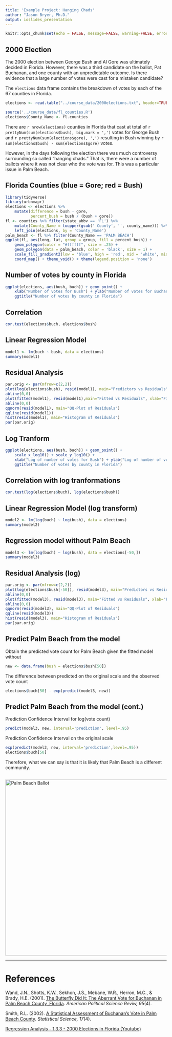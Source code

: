 ```yaml
---
title: 'Example Project: Hanging Chads'
author: "Jason Bryer, Ph.D."
output: ioslides_presentation
---
```


```r
knitr::opts_chunk$set(echo = FALSE, message=FALSE, warning=FALSE, error =FALSE)
```

## 2000 Election 

The 2000 election between George Bush and Al Gore was ultimately decided in Florida. However, there was a third candidate on the ballot, Pat Buchanan, and one county with an unpredictable outcome. Is there evidence that a large number of votes were cast for a mistaken candidate?

The `elections` data frame contains the breakdown of votes by each of the 67 counties in Florida.

```r
elections <- read.table("../course_data/2000elections.txt", header=TRUE)
```

```r
source('../course_data/fl_counties.R')
elections$County_Name <- fl.counties
```

There are `r nrow(elections)` counties in Florida that cast at total of `r prettyNum(sum(elections$bush), big.mark = ',')` votes for George Bush and `r prettyNum(sum(elections$gore), ',')` resulting in Bush winning by `r sum(elections$bush) - sum(elections$gore)` votes.

However, in the days following the election there was much controversy surrounding so called "hanging chads." That is, there were a number of ballots where it was not clear who the vote was for. This was a particular issue in Palm Beach. 

## Florida Counties (blue = Gore; red = Bush)

```r
library(tidyverse)
library(urbnmapr)
elections <- elections %>% 
	mutate(difference = bush - gore,
		   percent_bush = bush / (bush + gore))
fl <- counties %>% filter(state_abbv == 'FL') %>%
	mutate(County_Name = toupper(gsub(' County', '', county_name))) %>%
	left_join(elections, by = 'County_Name')
palm_beach <- fl %>% filter(County_Name == 'PALM BEACH')
ggplot(fl, aes(long, lat, group = group, fill = percent_bush)) + 
	geom_polygon(color = "#ffffff", size = .25) +
	geom_polygon(data = palm_beach, color = 'black', size = 1) +
	scale_fill_gradient2(low = 'blue', high = 'red', mid = 'white', midpoint = 0.5) +
	coord_map() + theme_void() + theme(legend.position = 'none')
```

## Number of votes by county in Florida 

```r
ggplot(elections, aes(bush, buch)) + geom_point() +
	xlab("Number of votes for Bush") + ylab("Number of votes for Buchanan") +
	ggtitle("Number of votes by county in Florida")
```

## Correlation

```r
cor.test(elections$buch, elections$bush)
```

## Linear Regression Model

```r
model1 <- lm(buch ~ bush, data = elections)
summary(model1)
```


## Residual Analysis 

```r
par.orig <- par(mfrow=c(2,2))
plot(log(elections$bush), resid(model1), main="Predictors vs Residuals")
abline(0,0)
plot(fitted(model1), resid(model1),main="Fitted vs Residuals", xlab="Fitted Values")
abline(0,0)
qqnorm(resid(model1), main="QQ-Plot of Residuals")
qqline(resid(model1))
hist(resid(model1), main="Histogram of Residuals")
par(par.orig)
```

## Log Tranform 

```r
ggplot(elections, aes(bush, buch)) + geom_point() +
	scale_x_log10() + scale_y_log10() +
	xlab("Log of number of votes for Bush") + ylab("Log of number of votes for Buchanan") +
	ggtitle("Number of votes by county in Florida")
```

## Correlation with log tranformations

```r
cor.test(log(elections$buch), log(elections$bush))
```

## Linear Regression Model (log transform)

```r
model2 <- lm(log(buch) ~ log(bush), data = elections)
summary(model2)
```

## Regression model without Palm Beach

```r
model3 <- lm(log(buch) ~ log(bush), data = elections[-50,])
summary(model3)
```

## Residual Analysis (log) 

```r
par.orig <- par(mfrow=c(2,2))
plot(log(elections$bush[-50]), resid(model3), main="Predictors vs Residuals")
abline(0,0)
plot(fitted(model3), resid(model3), main="Fitted vs Residuals", xlab="Fitted Values")
abline(0,0)
qqnorm(resid(model3), main="QQ-Plot of Residuals")
qqline(resid(model3))
hist(resid(model3), main="Histogram of Residuals")
par(par.orig)
```

## Predict Palm Beach from the model

Obtain the predicted vote count for Palm Beach given the fitted model without

```r
new <- data.frame(bush = elections$bush[50])
```

The difference between predicted on the original scale and the observed vote count

```r
elections$buch[50] - exp(predict(model3, new))
```

## Predict Palm Beach from the model (cont.)

Prediction Confidence Interval for log(vote count)

```r
predict(model3, new, interval='prediction', level=.95)
```

Prediction Confidence Interval on the original scale

```r
exp(predict(model3, new, interval='prediction',level=.95))
elections$buch[50]
```

Therefore, what we can say is that it is likely that Palm Beach is a different community.


##

<img src='Palm_Beach_Ballot.png' alt='Palm Beach Ballot' height = '550' />


---
# References

Wand, J.N., Shotts, K.W., Sekhon, J.S., Mebane, W.R., Herron, M.C., & Brady, H.E. (2001). [The Butterfly Did It: The Aberrant Vote for Buchanan in Palm Beach County, Florida](http://sekhon.berkeley.edu/papers/butterfly.pdf). *American Political Science Reviw, 95*(4).

Smith, R.L. (2002). [A Statistical Assessment of Buchanan’s Vote in Palm Beach County](https://projecteuclid.org/download/pdf_1/euclid.ss/1049993203). *Statistical Science, 17*(4).

[Regression Analysis - 1.3.3 - 2000 Elections in Florida (Youtube)](https://www.youtube.com/watch?v=C0NPK24YByM)
